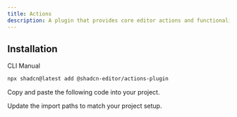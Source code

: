 ```yaml
---
title: Actions
description: A plugin that provides core editor actions and functionality for the rich text editor.
---
```


<ComponentPreview
  name="actions-plugin-demo"
  className="[&_.preview>[data-orientation=vertical]]:sm:max-w-[70%]"
  description="A plugin that provides core editor actions and functionality for the rich text editor."
/>

## Installation

<Tabs defaultValue="cli">

<TabsList>
  <TabsTrigger value="cli">CLI</TabsTrigger>
  <TabsTrigger value="manual">Manual</TabsTrigger>
</TabsList>

<TabsContent value="cli">

```bash
npx shadcn@latest add @shadcn-editor/actions-plugin
```

</TabsContent>

<TabsContent value="manual">

<Steps>

<Step>Copy and paste the following code into your project.</Step>

<ComponentSource name="actions-plugin" />

<Step>Update the import paths to match your project setup.</Step>

</Steps>

</TabsContent>

</Tabs>
